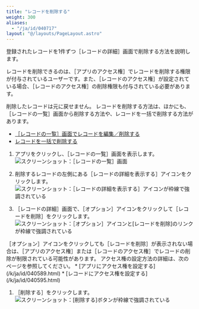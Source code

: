 ```yaml
---
title: "レコードを削除する"
weight: 300
aliases:
  - "/ja/id/040717"
layout: "@/layouts/PageLayout.astro"
---
```




登録されたレコードを1件ずつ<Wovn>［レコードの詳細］</Wovn>画面で削除する方法を説明します。  

レコードを削除できるのは、<Wovn>［アプリのアクセス権］</Wovn>でレコードを削除する権限が付与されているユーザーです。また、<Wovn>［レコードのアクセス権］</Wovn>が設定されている場合、<Wovn>［レコードのアクセス権］</Wovn>の削除権限も付与されている必要があります。  

<Warning>
削除したレコードは元に戻せません。

</Warning>

<Hint>
レコードを削除する方法は、ほかにも、<Wovn>［レコードの一覧］</Wovn>画面から削除する方法や、レコードを一括で削除する方法があります。  

* [［レコードの一覧］画面でレコードを編集／削除する](/k/ja/id/040718.html)  
* [レコードを一括で削除する](/k/ja/id/040716.html)

</Hint>

1. アプリをクリックし、<Wovn>［レコードの一覧］</Wovn>画面を表示します。  
   <Img src="/k/kintone/img-ja/delete_record_03.png" alt="スクリーンショット：［レコードの一覧］画面" />

1. 削除するレコードの左側にある<Wovn>［レコードの詳細を表示する］</Wovn>アイコンをクリックします。  
   <Img src="/k/kintone/img-ja/delete_record_04.png" alt="スクリーンショット：［レコードの詳細を表示する］アイコンが枠線で強調されている" />

1. <Wovn>［レコードの詳細］</Wovn>画面で、<Wovn>［オプション］</Wovn>アイコンをクリックして<Wovn>［レコードを削除］</Wovn>をクリックします。  
   <Img src="/k/kintone/img-ja/delete_record_05.png" alt="スクリーンショット：［オプション］アイコンと[レコードを削除]のリンクが枠線で強調されている" />
 <Note>
 <Wovn>［オプション］</Wovn>アイコンをクリックしても<Wovn>［レコードを削除］</Wovn>が表示されない場合は、<Wovn>［アプリのアクセス権］</Wovn>または<Wovn>［レコードのアクセス権］</Wovn>でレコードの削除が制限されている可能性があります。<Wovn></Wovn>  
 アクセス権の設定方法の詳細は、次のページを参照してください。  
   * [アプリにアクセス権を設定する](/k/ja/id/040589.html)
   * [レコードにアクセス権を設定する](/k/ja/id/040595.html)
   </Note>

1. <Wovn>［削除する］</Wovn>をクリックします。  
   <Img src="/k/kintone/img-ja/delete_record_06.png" alt="スクリーンショット：[削除する]ボタンが枠線で強調されている" />
